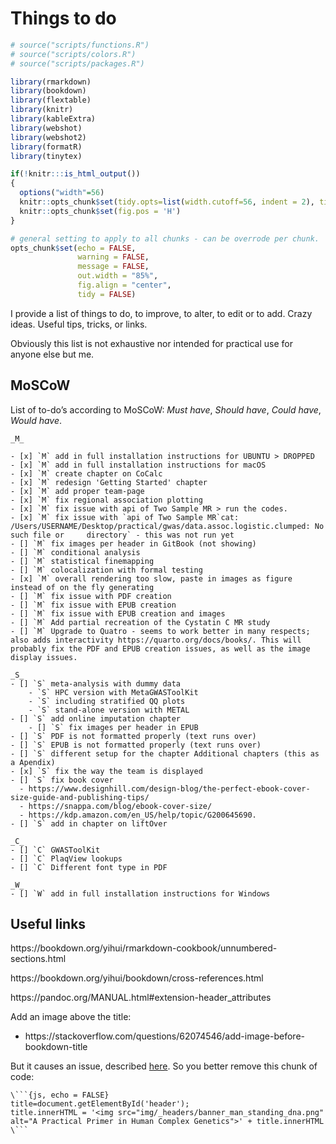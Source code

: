 # Things to do {#todo}
<!-- ![](./img/_headers/banner_man_standing_dna.png){width=100%} -->
```r
# source("scripts/functions.R")
# source("scripts/colors.R")
# source("scripts/packages.R")

library(rmarkdown)
library(bookdown)
library(flextable)
library(knitr)
library(kableExtra)
library(webshot)
library(webshot2)
library(formatR)
library(tinytex)
```

```r
if(!knitr:::is_html_output())
{
  options("width"=56)
  knitr::opts_chunk$set(tidy.opts=list(width.cutoff=56, indent = 2), tidy = TRUE)
  knitr::opts_chunk$set(fig.pos = 'H')
}
```

```r
# general setting to apply to all chunks - can be overrode per chunk.
opts_chunk$set(echo = FALSE, 
               warning = FALSE, 
               message = FALSE, 
               out.width = "85%", 
               fig.align = "center", 
               tidy = FALSE)
```
I provide a list of things to do, to improve, to alter, to edit or to add. Crazy ideas. Useful tips, tricks, or links. 

Obviously this list is not exhaustive nor intended for practical use for anyone else but me.

## MoSCoW

List of to-do's according to MoSCoW: _Must have_, _Should have_, _Could have_, _Would have_.

    _M_
    
    - [x] `M` add in full installation instructions for UBUNTU > DROPPED
    - [x] `M` add in full installation instructions for macOS
    - [x] `M` create chapter on CoCalc
    - [x] `M` redesign 'Getting Started' chapter
    - [x] `M` add proper team-page
    - [x] `M` fix regional association plotting
    - [x] `M` fix issue with api of Two Sample MR > run the codes.
    - [x] `M` fix issue with `api of Two Sample MR`cat: /Users/USERNAME/Desktop/practical/gwas/data.assoc.logistic.clumped: No such file or     directory` - this was not run yet
    - [] `M` fix images per header in GitBook (not showing)
    - [] `M` conditional analysis
    - [] `M` statistical finemapping
    - [] `M` colocalization with formal testing
    - [x] `M` overall rendering too slow, paste in images as figure instead of on the fly generating
    - [] `M` fix issue with PDF creation
    - [] `M` fix issue with EPUB creation
    - [] `M` fix issue with EPUB creation and images
    - [] `M` Add partial recreation of the Cystatin C MR study
    - [] `M` Upgrade to Quatro - seems to work better in many respects; also adds interactivity https://quarto.org/docs/books/. This will probably fix the PDF and EPUB creation issues, as well as the image display issues.
     
    _S_
    - [] `S` meta-analysis with dummy data
        - `S` HPC version with MetaGWASToolKit
        - `S` including stratified QQ plots
        - `S` stand-alone version with METAL
    - [] `S` add online imputation chapter
        - [] `S` fix images per header in EPUB
    - [] `S` PDF is not formatted properly (text runs over)
    - [] `S` EPUB is not formatted properly (text runs over)
    - [] `S` different setup for the chapter Additional chapters (this as a Apendix)
    - [x] `S` fix the way the team is displayed
    - [] `S` fix book cover
      - https://www.designhill.com/design-blog/the-perfect-ebook-cover-size-guide-and-publishing-tips/
      - https://snappa.com/blog/ebook-cover-size/
      - https://kdp.amazon.com/en_US/help/topic/G200645690.
    - [] `S` add in chapter on liftOver
      
    _C_
    - [] `C` GWASToolKit
    - [] `C` PlaqView lookups
    - [] `C` Different font type in PDF
    
    _W_
    - [] `W` add in full installation instructions for Windows

## Useful links

https://bookdown.org/yihui/rmarkdown-cookbook/unnumbered-sections.html

https://bookdown.org/yihui/bookdown/cross-references.html

https://pandoc.org/MANUAL.html#extension-header_attributes

Add an image above the title:

- https://stackoverflow.com/questions/62074546/add-image-before-bookdown-title

But it causes an issue, described [here](https://www.mobileread.com/forums/showthread.php?t=206086). So you better remove this chunk of code:


```
\```{js, echo = FALSE}
title=document.getElementById('header');
title.innerHTML = '<img src="img/_headers/banner_man_standing_dna.png" alt="A Practical Primer in Human Complex Genetics">' + title.innerHTML
\```
```


<!-- ```{js, echo = FALSE} -->
<!-- title=document.getElementById('header'); -->
<!-- title.innerHTML = '<img src="img/_headers/banner_man_standing_dna.png" alt="To-do">' + title.innerHTML -->
<!-- ``` -->
